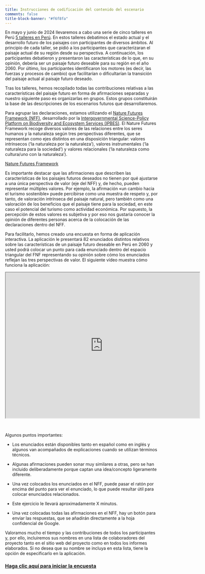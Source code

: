 ```yaml
---
title: Instrucciones de codificación del contenido del escenario
comments: false
title-block-banner: "#f6f8fa"
---
```


En mayo y junio de 2024 llevaremos a cabo una serie de cinco talleres en Perú [5 talleres en Perú](Scenario_workshops_2024_blog.qmd). En estos talleres debatimos el estado actual y el desarrollo futuro de los paisajes con participantes de diversos ámbitos. Al principio de cada taller, se pidió a los participantes que caracterizaran el paisaje actual de su región desde su perspectiva. A continuación, los participantes debatieron y presentaron las características de lo que, en su opinión, debería ser un paisaje futuro deseable para su región en el año 2060. Por último, los participantes identificaron los motores (es decir, las fuerzas y procesos de cambio) que facilitarían o dificultarían la transición del paisaje actual al paisaje futuro deseado.

Tras los talleres, hemos recopilado todas las contribuciones relativas a las características del paisaje futuro en forma de afirmaciones separadas y nuestro siguiente paso es organizarlas en grupos. Estos grupos constituirán la base de las descripciones de los escenarios futuros que desarrollaremos.

Para agrupar las declaraciones, estamos utilizando el [Nature Futures Framework (NFF)](https://www.naturefuturesframework.org/), desarrollado por la [Intergovernmental Science-Policy Platform on Biodiversity and Ecosystem Services (IPBES)](https://www.ipbes.net/). El Nature Futures Framework recoge diversos valores de las relaciones entre los seres humanos y la naturaleza según tres perspectivas diferentes, que se representan como ejes distintos en una disposición triangular: valores intrínsecos ('la naturaleza por la naturaleza'), valores instrumentales ('la naturaleza para la sociedad') y valores relacionales ('la naturaleza como cultura/uno con la naturaleza').

[Nature Futures Framework](img/NFF_ES.png)

Es importante destacar que las afirmaciones que describen las características de los paisajes futuros deseados no tienen por qué ajustarse a una única perspectiva de valor (eje del NFF) y, de hecho, pueden representar múltiples valores. Por ejemplo, la afirmación «un cambio hacia el turismo sostenible» puede percibirse como una muestra de respeto y, por tanto, de valoración intrínseca del paisaje natural, pero también como una valoración de los beneficios que el paisaje tiene para la sociedad, en este caso el potencial del turismo como actividad económica. Por supuesto, la percepción de estos valores es subjetiva y por eso nos gustaría conocer la opinión de diferentes personas acerca de la colocación de las declaraciones dentro del NFF.

Para facilitarlo, hemos creado una encuesta en forma de aplicación interactiva. La aplicación le presentará 82 enunciados distintos relativos sobre las características de un paisaje futuro deseable en Perú en 2060 y usted podrá colocar un punto para cada enunciado dentro del espacio triangular del FNF representando su opinión sobre cómo los enunciados reflejan las tres perspectivas de valor. El siguiente vídeo muestra cómo funciona la aplicación:

<iframe src="https://drive.google.com/file/d/1G6eHW8DulM3ggl6D-3wSVxOr6YjLAWxu/preview" width="640" height="480" allow="autoplay" style="border:1;display:block;margin:auto"></iframe>
<br>

Algunos puntos importantes:

-   Los enunciados están disponibles tanto en español como en inglés y algunos van acompañados de explicaciones cuando se utilizan términos técnicos.

-   Algunas afirmaciones pueden sonar muy similares a otras, pero se han incluido deliberadamente porque captan una idea/concepto ligeramente diferente.

-   Una vez colocados los enunciados en el NFF, puede pasar el ratón por encima del punto para ver el enunciado, lo que puede resultar útil para colocar enunciados relacionados.

-   Este ejercicio le llevará aproximadamente X minutos.

-   Una vez colocadas todas las afirmaciones en el NFF, hay un botón para enviar las respuestas, que se añadirán directamente a la hoja confidencial de Google.

Valoramos mucho el tiempo y las contribuciones de todos los participantes y, por ello, incluiremos sus nombres en una lista de colaboradores del proyecto tanto en el sitio web del proyecto como en todos los informes elaborados. Si no desea que su nombre se incluya en esta lista, tiene la opción de especificarlo en la aplicación.

### [[**Haga clic aquí para iniciar la encuesta**]{.underline}](https://nascent-peru.shinyapps.io/nff-coding/)
